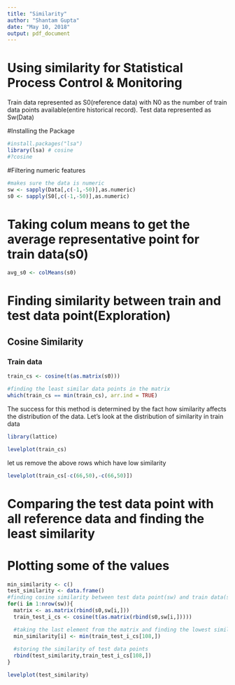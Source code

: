 ```yaml
---
title: "Similarity"
author: "Shantam Gupta"
date: "May 10, 2018"
output: pdf_document
---
```


# Using similarity for Statistical Process Control & Monitoring 

Train data represented as S0(reference data) with N0 as the number of train data points available(entire historical record). Test data represented as Sw(Data) 

#Installing the Package
```r
#install.packages("lsa")
library(lsa) # cosine
#?cosine
```

#Filtering numeric features
```r
#makes sure the data is numeric
sw <- sapply(Data[,c(-1,-50)],as.numeric)
s0 <- sapply(S0[,c(-1,-50)],as.numeric)
```


# Taking colum means to get the average representative point for train data(s0)
```r
avg_s0 <- colMeans(s0)
```

# Finding similarity between train and test data point(Exploration)

## Cosine Similarity

### Train data 
```r
train_cs <- cosine(t(as.matrix(s0)))

#finding the least similar data points in the matrix
which(train_cs == min(train_cs), arr.ind = TRUE)
```

The success for this method is determined by the fact how similarity affects the distribution of the data. Let's look at the distribution of similarity in train data
```r
library(lattice)

levelplot(train_cs)
```

let us remove the above rows which have low similarity 
```r
levelplot(train_cs[-c(66,50),-c(66,50)])
```



# Comparing the test data point with all reference data and finding the least similarity

# Plotting some of the values
```r
min_similarity <- c()
test_similarity <- data.frame()
#finding cosine similarity between test data point(sw) and train data(s0)
for(i in 1:nrow(sw)){
  matrix <- as.matrix(rbind(s0,sw[i,]))
  train_test_i_cs <- cosine(t(as.matrix(rbind(s0,sw[i,]))))

  #taking the last element from the matrix and finding the lowest similarity
  min_similarity[i] <- min(train_test_i_cs[108,])
  
  #storing the similarity of test data points
  rbind(test_similarity,train_test_i_cs[108,])
} 
```


```r
levelplot(test_similarity)
```







